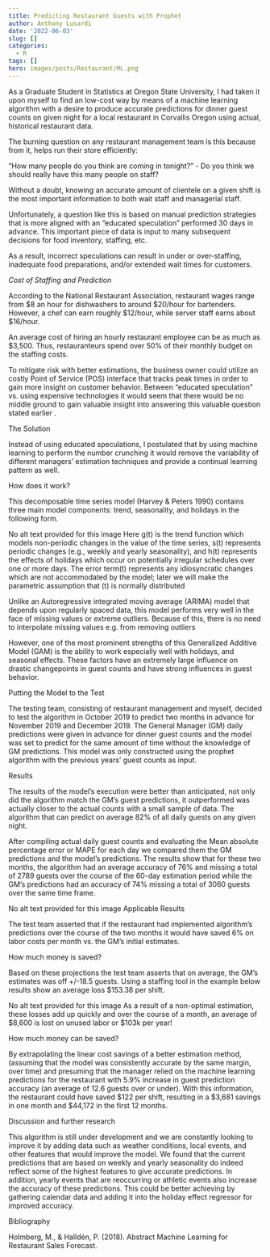 ```yaml
---
title: Predicting Restaurant Guests with Prophet
author: Anthony Lusardi
date: '2022-06-03'
slug: []
categories:
  - R
tags: []
hero: images/posts/Restaurant/ML.png
---
```


As a Graduate Student in Statistics at Oregon State University, I had taken it upon myself to find an low-cost way by means of a machine learning algorithm with a desire to produce accurate predictions for dinner guest counts on given night for a local restaurant in Corvallis Oregon using actual, historical restaurant data.

The burning question on any restaurant management team is this because from it, helps run their store efficiently:

“How many people do you think are coming in tonight?” - Do you think we should really have this many people on staff?

Without a doubt, knowing an accurate amount of clientele on a given shift is the most important information to both wait staff and managerial staff.

Unfortunately, a question like this is based on manual prediction strategies that is more aligned with an “educated speculation” performed 30 days in advance. This important piece of data is input to many subsequent decisions for food inventory, staffing, etc.

As a result, incorrect speculations can result in under or over-staffing, inadequate food preparations, and/or extended wait times for customers.

*Cost of Staffing and Prediction*

According to the National Restaurant Association, restaurant wages range from $8 an hour for dishwashers to around $20/hour for bartenders. However, a chef can earn roughly $12/hour, while server staff earns about $16/hour.

An average cost of hiring an hourly restaurant employee can be as much as $3,500. Thus, restauranteurs spend over 50% of their monthly budget on the staffing costs.

To mitigate risk with better estimations, the business owner could utilize an costly Point of Service (POS) interface that tracks peak times in order to gain more insight on customer behavior. Between “educated speculation” vs. using expensive technologies it would seem that there would be no middle ground to gain valuable insight into answering this valuable question stated earlier .

The Solution

Instead of using educated speculations, I postulated that by using machine learning to perform the number crunching it would remove the variability of different managers’ estimation techniques and provide a continual learning pattern as well.

How does it work? 

This decomposable time series model (Harvey & Peters 1990) contains three main model components: trend, seasonality, and holidays in the following form.

No alt text provided for this image
Here g(t) is the trend function which models non-periodic changes in the value of the time series, s(t) represents periodic changes (e.g., weekly and yearly seasonality), and h(t) represents the effects of holidays which occur on potentially irregular schedules over one or more days. The error term(t) represents any idiosyncratic changes which are not accommodated by the model; later we will make the parametric assumption that (t) is normally distributed

Unlike an Autoregressive integrated moving average (ARIMA) model that depends upon regularly spaced data, this model performs very well in the face of missing values or extreme outliers. Because of this, there is no need to interpolate missing values e.g. from removing outliers

However, one of the most prominent strengths of this Generalized Additive Model (GAM) is the ability to work especially well with holidays, and seasonal effects. These factors have an extremely large influence on drastic changepoints in guest counts and have strong influences in guest behavior.

Putting the Model to the Test

The testing team, consisting of restaurant management and myself, decided to test the algorithm in October 2019 to predict two months in advance for November 2019 and December 2019. The General Manager (GM) daily predictions were given in advance for dinner guest counts and the model was set to predict for the same amount of time without the knowledge of GM predictions. This model was only constructed using the prophet algorithm with the previous years’ guest counts as input.

Results

The results of the model’s execution were better than anticipated, not only did the algorithm match the GM’s guest predictions, it outperformed was actually closer to the actual counts with a small sample of data. The algorithm that can predict on average 82% of all daily guests on any given night.

After compiling actual daily guest counts and evaluating the Mean absolute percentage error or MAPE for each day we compared them the GM predictions and the model’s predictions. The results show that for these two months, the algorithm had an average accuracy of 76% and missing a total of 2789 guests over the course of the 60-day estimation period while the GM’s predictions had an accuracy of 74% missing a total of 3060 guests over the same time frame.

No alt text provided for this image
Applicable Results

The test team asserted that if the restaurant had implemented algorithm's predictions over the course of the two months it would have saved 6% on labor costs per month vs. the GM’s initial estimates.

How much money is saved?

Based on these projections the test team asserts that on average, the GM’s estimates was off +/-18.5 guests. Using a staffing tool in the example below results show an average loss $153.38 per shift.

No alt text provided for this image
As a result of a non-optimal estimation, these losses add up quickly and over the course of a month, an average of $8,600 is lost on unused labor or $103k per year!

How much money can be saved?

By extrapolating the linear cost savings of a better estimation method, (assuming that the model was consistently accurate by the same margin, over time) and presuming that the manager relied on the machine learning predictions for the restaurant with 5.9% increase in guest prediction accuracy (an average of 12.6 guests over or under). With this information, the restaurant could have saved $122 per shift, resulting in a $3,681 savings in one month and $44,172 in the first 12 months.

Discussion and further research

This algorithm is still under development and we are constantly looking to improve it by adding data such as weather conditions, local events, and other features that would improve the model. We found that the current predictions that are based on weekly and yearly seasonality do indeed reflect some of the highest features to give accurate predictions. In addition, yearly events that are reoccurring or athletic events also increase the accuracy of these predictions. This could be better achieving by gathering calendar data and adding it into the holiday effect regressor for improved accuracy. 

Bibliography

Holmberg, M., & Halldén, P. (2018). Abstract Machine Learning for Restaurant Sales Forecast.